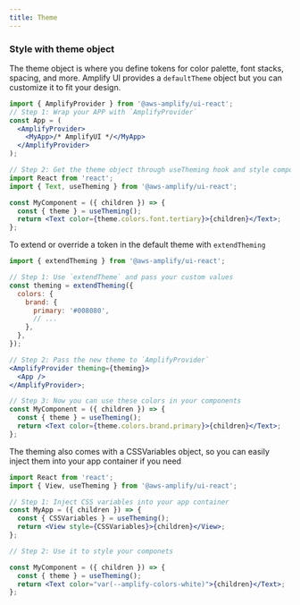 ```yaml
---
title: Theme
---
```



### Style with theme object

The theme object is where you define tokens for color palette, font stacks, spacing, and more. Amplify UI provides a `defaultTheme` object but you can customize it to fit your design.

```jsx
import { AmplifyProvider } from '@aws-amplify/ui-react';
// Step 1: Wrap your APP with `AmplifyProvider`
const App = (
  <AmplifyProvider>
    <MyApp>/* AmplifyUI */</MyApp>
  </AmplifyProvider>
);

// Step 2: Get the theme object through useTheming hook and style components with it
import React from 'react';
import { Text, useTheming } from '@aws-amplify/ui-react';

const MyComponent = ({ children }) => {
  const { theme } = useTheming();
  return <Text color={theme.colors.font.tertiary}>{children}</Text>;
};
```

To extend or override a token in the default theme with `extendTheming`

```jsx
import { extendTheming } from '@aws-amplify/ui-react';

// Step 1: Use `extendTheme` and pass your custom values
const theming = extendTheming({
  colors: {
    brand: {
      primary: '#008080',
      // ...
    },
  },
});

// Step 2: Pass the new theme to `AmplifyProvider`
<AmplifyProvider theming={theming}>
  <App />
</AmplifyProvider>;

// Step 3: Now you can use these colors in your components
const MyComponent = ({ children }) => {
  const { theme } = useTheming();
  return <Text color={theme.colors.brand.primary}>{children}</Text>;
};
```

The theming also comes with a CSSVariables object, so you can easily inject them into your app container if you need

```jsx
import React from 'react';
import { View, useTheming } from '@aws-amplify/ui-react';

// Step 1: Inject CSS variables into your app container
const MyApp = ({ children }) => {
  const { CSSVariables } = useTheming();
  return <View style={CSSVariables}>{children}</View>;
};

// Step 2: Use it to style your componets

const MyComponent = ({ children }) => {
  const { theme } = useTheming();
  return <Text color="var(--amplify-colors-white)">{children}</Text>;
};
```
